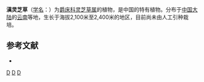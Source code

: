 {{Speciesbox 
| genus = Rhinacanthus
| species = beesianus
| authority = Diels
}}

'''滇灵芝草'''（[[学名|学名]]：{{lang|la|''Rhinacanthus beesianus''}}）为[[爵床科|爵床科]][[灵芝草属|灵芝草属]]的植物，是中国的特有植物。分布于[[中国大陆|中国大陆]]的[[云南|云南]]等地，生长于海拔2,100米至2,400米的地区，目前尚未由人工引种栽培。

== 参考文献 ==
<div class="references-small">
* {{cite web| url =http://www.bioinfo.cn/db05/KmzwSpecies.php?action=view&id=740| title =滇灵芝草| work =《中国高等植物数据库全库》| publisher =中国科学院微生物研究所| author =昆明植物研究所| accessdate =2009-02-21| deadurl =yes| archiveurl =https://web.archive.org/web/20160305050721/http://www.bioinfo.cn/db05/KmzwSpecies.php?action=view&id=740| archivedate =2016-03-05}}
</div>
{{Taxonbar|from=Q15225154}}

[[Category:灵芝草属|D]]
[[Category:中國特有植物|D]]
[[Category:云南植物|D]]